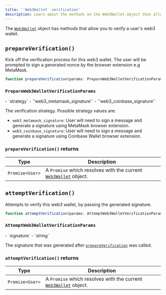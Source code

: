 ```yaml
---
title: '`Web3Wallet` verification'
description: Learn about the methods on the Web3Wallet object that allow you to verify a user's web3 wallet.
---
```


The [`Web3Wallet`][web3-ref] object has methods that allow you to verify a user's web3 wallet.

## `prepareVerification()`

Kick off the verification process for this web3 wallet. The user will be prompted to sign a generated nonce by the browser extension e.g MetaMask.

```typescript
function prepareVerification(params: PrepareWeb3WalletVerificationParams): Promise<Web3Wallet>
```

### `PrepareWeb3WalletVerificationParams`

<Properties>
  - `strategy`
  - `'web3_metamask_signature'`
  - `'web3_coinbase_signature'`

  The verification strategy. Possible strategy values are:

  - `web3_metamask_signature`: User will need to sign a message and generate a signature using MetaMask browser extension.
  - `web3_coinbase_signature`: User will need to sign a message and generate a signature using Coinbase Wallet browser extension.
</Properties>

### `prepareVerification()` returns

| Type | Description |
| - | - |
| <code>Promise\<User></code> | A `Promise` which resolves with the current [`Web3Wallet`][web3-ref] object. |

## `attemptVerification()`

Attempts to verify this web3 wallet, by passing the generated signature.

```typescript
function attemptVerification(params: AttemptWeb3WalletVerificationParams): Promise<Web3Wallet>
```

### `AttemptWeb3WalletVerificationParams`

<Properties>
  - `signature`
  - `string`

  The signature that was generated after [`prepareVerification`](#prepare-verification) was called.
</Properties>

### `attemptVerification()` returns

| Type | Description |
| - | - |
| <code>Promise\<User></code> | A `Promise` which resolves with the current [`Web3Wallet`][web3-ref] object. |

[web3-ref]: /docs/references/javascript/web3-wallet/web3-wallet
